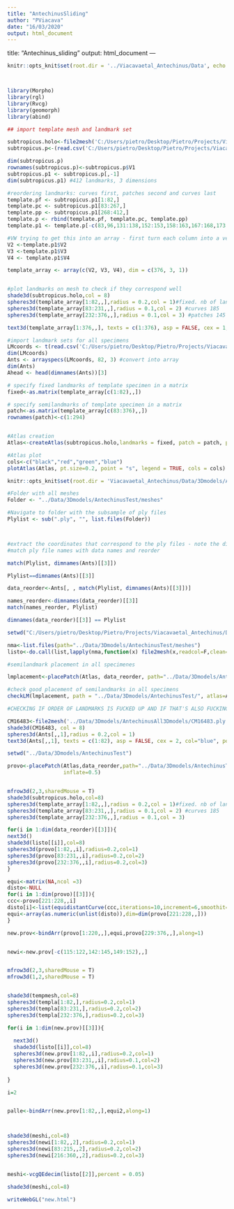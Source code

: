 ```yaml
---
title: "AntechinusSliding"
author: "PViacava"
date: "16/03/2020"
output: html_document
---
```

title: "Antechinus_sliding"
output: html_document
---

```r

knitr::opts_knit$set(root.dir = '../Viacavaetal_Antechinus/Data', echo = TRUE)



library(Morpho)
library(rgl)
library(Rvcg)
library(geomorph)
library(abind)


```

```r

## import template mesh and landmark set

subtropicus.holo<-file2mesh('C:/Users/pietro/Desktop/Pietro/Projects/Viacavaetal_Antechinus/Data/3Dmodels/Asubtropicus/J17407.ply',readcol=F,clean=T)
subtropicus.p<-(read.csv('C:/Users/pietro/Desktop/Pietro/Projects/Viacavaetal_Antechinus/Data/Templatecoords.csv', header = F))

dim(subtropicus.p) 
rownames(subtropicus.p)<-subtropicus.p$V1 
subtropicus.p1 <- subtropicus.p[,-1]
dim(subtropicus.p1) #412 landmarks, 3 dimensions

#reordering landmarks: curves first, patches second and curves last
template.pf <- subtropicus.p1[1:82,]
template.pc <- subtropicus.p1[83:267,]
template.pp <- subtropicus.p1[268:412,]
template.p <- rbind(template.pf, template.pc, template.pp)
template.p1 <- template.p[-c(83,96,131:138,152:153,158:163,167:168,173:182,232:233,244:247),]

#VW trying to get this into an array - first turn each column into a vector
V2 <-template.p1$V2
V3 <-template.p1$V3
V4 <- template.p1$V4

template_array <- array(c(V2, V3, V4), dim = c(376, 3, 1))


#plot landmarks on mesh to check if they correspond well
shade3d(subtropicus.holo,col = 8)
spheres3d(template_array[1:82,,],radius = 0.2,col = 1)#fixed. nb of landmarks = (  z-1)/3  82
spheres3d(template_array[83:231,,],radius = 0.1,col = 2) #curves 185
spheres3d(template_array[232:376,,],radius = 0.1,col = 3) #patches 145

text3d(template_array[1:376,,], texts = c(1:376), asp = FALSE, cex = 1, col="blue", pos = 3) #plot number of landmarks to check ordering

#import landmark sets for all specimens
LMcoords <- t(read.csv('C:/Users/pietro/Desktop/Pietro/Projects/Viacavaetal_Antechinus/Data/3Dmodels/AntechinusTest/coords/Antechinus_LMcoords.csv', header = T, row.names = 1))
dim(LMcoords)
Ants <- arrayspecs(LMcoords, 82, 3) #convert into array
dim(Ants)
Ahead <- head(dimnames(Ants))[3]
```

```r

# specify fixed landmarks of template specimen in a matrix
fixed<-as.matrix(template_array[c(1:82),,])

# specify semilandmarks of template specimen in a matrix
patch<-as.matrix(template_array[c(83:376),,])
rownames(patch)<-c(1:294)


#Atlas creation
Atlas<-createAtlas(subtropicus.holo,landmarks = fixed, patch = patch, patchCurves = list(c(1:3, c(4:6), c(7:9), c(10:12), c(13:20), c(21:23), c(24:26), c(27:29), c(30:32), c(33:36), c(37:40), c(41:43), c(44:46), c(47:51), c(52:56), c(57:59), c(60:63), c(64:66), c(67:70), c(71:75), c(76:78), c(79:81), c(82:85), c(86:89), c(90:93), c(94:97), c(98:100), c(101:103), c(104:106), c(107:111), c(112:114), c(115:119), c(120:124), c(125:129), c(130:132), c(133:135), c(136:138), c(139:146), c(147:149), c(150:294))))

#Atlas plot 
cols<-c("black","red","green","blue")
plotAtlas(Atlas, pt.size=0.2, point = "s", legend = TRUE, cols = cols)

```


```r

knitr::opts_knit$set(root.dir = 'Viacavaetal_Antechinus/Data/3Dmodels/AntechinusTest/meshes/', echo = TRUE)

#Folder with all meshes
Folder <- "../Data/3Dmodels/AntechinusTest/meshes"

#Navigate to folder with the subsample of ply files
Plylist <- sub(".ply", "", list.files(Folder))



#extract the coordinates that correspond to the ply files - note the dimnames and the ply file names need to be identical
#match ply file names with data names and reorder

match(Plylist, dimnames(Ants)[[3]])

Plylist==dimnames(Ants)[[3]]

data_reorder<-Ants[, , match(Plylist, dimnames(Ants)[[3]])]

names_reorder<-dimnames(data_reorder)[[3]]
match(names_reorder, Plylist)

dimnames(data_reorder)[[3]] == Plylist

setwd("C:/Users/pietro/Desktop/Pietro/Projects/Viacavaetal_Antechinus/Data/3Dmodels/AntechinusTest/meshes/") #does not work with Rmd, run separately

nma<-list.files(path="../Data/3Dmodels/AntechinusTest/meshes")
listo<-do.call(list,lapply(nma,function(x) file2mesh(x,readcol=F,clean=T)))

#semilandmark placement in all specimenes

lmplacement<-placePatch(Atlas, data_reorder, path="../Data/3Dmodels/AntechinusTest/", inflate=0.5) # use ray=TRUE for projection along surface normals instead of closest point???

#check good placement of semilandmarks in all specimens
checkLM(lmplacement, path = "../Data/3Dmodels/AntechinusTest/", atlas=Atlas, point = "s", pt.size = 0.2)

#CHECKING IF ORDER OF LANDMARKS IS FUCKED UP AND IF THAT'S ALSO FUCKING UP THE LANDMARK PLACEMENT ABOVE

CM16483<-file2mesh('../Data/3Dmodels/AntechinusAll3Dmodels/CM16483.ply',readcol=F,clean=T)
shade3d(CM16483, col = 8)
spheres3d(Ants[,,1],radius = 0.2,col = 1)
text3d(Ants[,,1], texts = c(1:82), asp = FALSE, cex = 2, col="blue", pos = 3)

```

```r

setwd("../Data/3Dmodels/AntechinusTest")

provo<-placePatch(Atlas,data_reorder,path="../Data/3Dmodels/AntechinusTest/meshes/",
                  inflate=0.5)


mfrow3d(2,3,sharedMouse = T)
shade3d(subtropicus.holo,col=8)
spheres3d(template_array[1:82,,],radius = 0.2,col = 1)#fixed. nb of landmarks = (  z-1)/3  82
spheres3d(template_array[83:231,,],radius = 0.1,col = 2) #curves 185
spheres3d(template_array[232:376,,],radius = 0.1,col = 3)

for(i in 1:dim(data_reorder)[[3]]){
next3d()
shade3d(listo[[i]],col=8)
spheres3d(provo[1:82,,i],radius=0.2,col=1)
spheres3d(provo[83:231,,i],radius=0.2,col=2)
spheres3d(provo[232:376,,i],radius=0.2,col=3)
}

equi<-matrix(NA,ncol =3)
disto<-NULL
for(i in 1:dim(provo)[[3]]){
ccc<-provo[221:228,,i]
disto[i]<-list(equidistantCurve(ccc,iterations=10,increment=6,smoothit=4,mesh=listo[[i]]))
equi<-array(as.numeric(unlist(disto)),dim=dim(provo[221:228,,]))
}

new.prov<-bindArr(provo[1:220,,],equi,provo[229:376,,],along=1)


newi<-new.prov[-c(115:122,142:145,149:152),,]


mfrow3d(2,3,sharedMouse = T)
mfrow3d(1,2,sharedMouse = T)


shade3d(tempmesh,col=8)
spheres3d(templa[1:82,],radius=0.2,col=1)
spheres3d(templa[83:231,],radius=0.2,col=2)
spheres3d(templa[232:376,],radius=0.2,col=3)

for(i in 1:dim(new.prov)[[3]]){
  
  next3d()
  shade3d(listo[[i]],col=8)
  spheres3d(new.prov[1:82,,i],radius=0.2,col=1)
  spheres3d(new.prov[83:231,,i],radius=0.1,col=2)
  spheres3d(new.prov[232:376,,i],radius=0.1,col=3)
  
}

i=2


palle<-bindArr(new.prov[1:82,,],equi2,along=1)



shade3d(meshi,col=8)
spheres3d(newi[1:82,,2],radius=0.2,col=1)
spheres3d(newi[83:215,,2],radius=0.2,col=2)
spheres3d(newi[216:360,,2],radius=0.2,col=3)


meshi<-vcgQEdecim(listo[[2]],percent = 0.05)

shade3d(meshi,col=8)

writeWebGL("new.html")





```